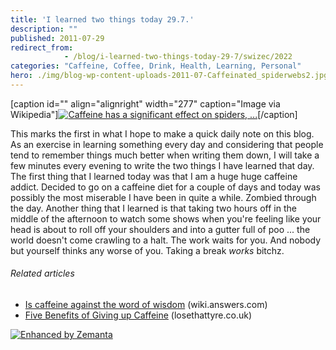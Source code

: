 ```yaml
---
title: 'I learned two things today 29.7.'
description: ""
published: 2011-07-29
redirect_from: 
            - /blog/i-learned-two-things-today-29-7/swizec/2022
categories: "Caffeine, Coffee, Drink, Health, Learning, Personal"
hero: ./img/blog-wp-content-uploads-2011-07-Caffeinated_spiderwebs2.jpg
---
```

\[caption id="" align="alignright" width="277" caption="Image via Wikipedia"][![Caffeine has a significant effect on spiders, ...](./img/blog-wp-content-uploads-2011-07-Caffeinated_spiderwebs2.jpg "Caffeine has a significant effect on spiders, ...")](http://commons.wikipedia.org/wiki/File:Caffeinated_spiderwebs.jpg)\[/caption]

This marks the first in what I hope to make a quick daily note on this blog. As an exercise in learning something every day and considering that people tend to remember things much better when writing them down, I will take a few minutes every evening to write the two things I have learned that day. The first thing that I learned today was that I am a huge huge caffeine addict. Decided to go on a caffeine diet for a couple of days and today was possibly the most miserable I have been in quite a while. Zombied through the day. Another thing that I learned is that taking two hours off in the middle of the afternoon to watch some shows when you're feeling like your head is about to roll off your shoulders and into a gutter full of poo ... the world doesn't come crawling to a halt. The work waits for you. And nobody but yourself thinks any worse of you. Taking a break _works_ bitchz.

###### Related articles

- [Is caffeine against the word of wisdom](http://wiki.answers.com/Q/Is_caffeine_against_the_word_of_wisdom) (wiki.answers.com)
- [Five Benefits of Giving up Caffeine](http://www.losethattyre.co.uk/five-benefits-of-giving-up-caffeine/) (losethattyre.co.uk)

[![Enhanced by Zemanta](http://img.zemanta.com/zemified_e.png?x-id=405429b1-af19-4f52-80a1-1e0caa8e1a4d)](http://www.zemanta.com/ "Enhanced by Zemanta")